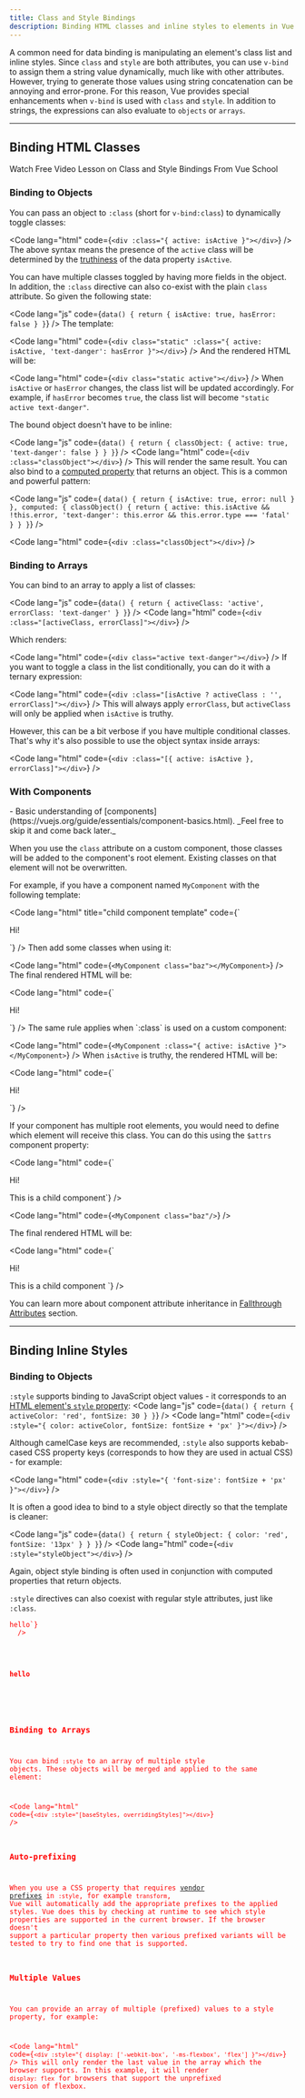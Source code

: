```yaml
---
title: Class and Style Bindings
description: Binding HTML classes and inline styles to elements in Vue.js
---
```


A common need for data binding is manipulating an element's class list and inline styles. 
Since `class` and `style` are both attributes, you can use `v-bind` to assign them a string value dynamically, much like with other attributes. 
However, trying to generate those values using string concatenation can be annoying and error-prone. 
For this reason, Vue provides special enhancements when `v-bind` is used with `class` and `style`. 
In addition to strings, the expressions can also evaluate to `objects` or `arrays`.

---

## Binding HTML Classes​
 <LinkButton
 href="https://vueschool.io/lessons/dynamic-css-classes-with-vue-3?friend=vuejs"
 variant="secondary"
 icon="seti:video"
 iconPlacement="start">
  Watch Free Video Lesson on Class and Style Bindings From Vue School
 </LinkButton>

### Binding to Objects​

You can pass an object to `:class` (short for `v-bind:class`) to dynamically toggle classes:

<Code 
  lang="html"
  code={`<div :class="{ active: isActive }"></div>`}
  />
The above syntax means the presence of the `active` class will be determined by the [truthiness](https://developer.mozilla.org/en-US/docs/Glossary/Truthy) of the data property `isActive`.

You can have multiple classes toggled by having more fields in the object. In addition, the `:class` directive can also co-exist with the plain `class` attribute. So given the following state:

<Code 
  lang="js"
  code={`data() {
  return {
    isActive: true,
    hasError: false
  }
}`}
  />
The template:

<Code 
  lang="html"
  code={`<div class="static"
  :class="{ active: isActive, 'text-danger': hasError }"></div>`}
  />
And the rendered HTML will be:

<Code 
  lang="html"
  code={`<div class="static active"></div>`}
  />
When `isActive` or `hasError` changes, the class list will be updated accordingly. 
For example, if `hasError` becomes `true`, the class list will become `"static active text-danger"`.

The bound object doesn't have to be inline:

<Code 
  lang="js"
  code={`data() {
  return {
    classObject: {
      active: true,
      'text-danger': false
    }
  }
}`}
  />
<Code 
  lang="html"
  code={`<div :class="classObject"></div>`}
  />
This will render the same result. 
You can also bind to a [computed property](/essentials/computed) that returns an object. This is a common and powerful pattern:

<Code 
    lang="js"
    code={
    `data() {
    return {
        isActive: true,
        error: null
    }
    },
    computed: {
    classObject() {
        return {
        active: this.isActive && !this.error,
        'text-danger': this.error && this.error.type === 'fatal'
        }
    }
    }`}
/>
   
<Code 
  lang="html"
  code={`<div :class="classObject"></div>`}
/>

### Binding to Arrays​

You can bind to an array to apply a list of classes:

<Code 
  lang="js"
  code={`data() {
  return {
    activeClass: 'active',
    errorClass: 'text-danger'
  }
}`}
  />
<Code 
  lang="html"
  code={`<div :class="[activeClass, errorClass]"></div>`}
  />

Which renders:

<Code 
  lang="html"
  code={`<div class="active text-danger"></div>`}
  />
If you want to toggle a class in the list conditionally, you can do it with a ternary expression:

<Code 
  lang="html"
  code={`<div :class="[isActive ? activeClass : '', errorClass]"></div>`}
  />
This will always apply `errorClass`, but `activeClass` will only be applied when `isActive` is truthy.

However, this can be a bit verbose if you have multiple conditional classes. 
That's why it's also possible to use the object syntax inside arrays:

<Code 
  lang="html"
  code={`<div :class="[{ active: isActive }, errorClass]"></div>`}
  />

### With Components​

<List title="Prerequisites" icon="open-book">
- Basic understanding of [components](https://vuejs.org/guide/essentials/component-basics.html). 
_Feel free to skip it and come back later._
</List>


When you use the `class` attribute on a custom component, those classes will be added to the component's root element. Existing classes on that element will not be overwritten.

For example, if you have a component named `MyComponent` with the following template:

<Code 
  lang="html"
  title="child component template"
  code={`
<p class="foo bar">Hi!</p>`}
  />
Then add some classes when using it:

<Code 
  lang="html"
  code={`<MyComponent class="baz"></MyComponent>`}
  />
The final rendered HTML will be:

<Code 
  lang="html"
  code={`
  <p class="foo bar baz boo">Hi!</p>
  `}
  />
The same rule applies when `:class` is used on a custom component:

<Code 
  lang="html"
  code={`<MyComponent :class="{ active: isActive }"></MyComponent>`}
  />
When `isActive` is truthy, the rendered HTML will be:

<Code 
  lang="html"
  code={`
  <p class="foo bar active">Hi!</p>
  `}
/>

If your component has multiple root elements, you would need to define which element will receive this class. You can do this using the `$attrs` component property:

<Code 
  lang="html"
  code={`
  <!-- MyComponent template using $attrs -->
<p :class="$attrs.class">Hi!</p>
<span>This is a child component</span>`}
/>

<Code 
  lang="html"
  code={`<MyComponent class="baz"/>`}
  />

The final rendered HTML will be:

<Code 
  lang="html"
  code={`
<p class="baz">Hi!</p>
<span>This is a child component</span>
  `}
  />

You can learn more about component attribute inheritance in [Fallthrough Attributes](/components/fallthrough) section.

---

## Binding Inline Styles​

### Binding to Objects​

`:style` supports binding to JavaScript object values - it corresponds to an [HTML element's `style` property](https://developer.mozilla.org/en-US/docs/Web/API/HTMLElement/style):
<Code 
  lang="js"
  code={`data() {
  return {
    activeColor: 'red',
    fontSize: 30
  }
}`}
/>
  <Code 
  lang="html"
  code={`<div :style="{ color: activeColor, fontSize: fontSize + 'px' }"></div>`}
  />

Although camelCase keys are recommended, `:style` also supports kebab-cased CSS property keys (corresponds to how they are used in actual CSS) - for example:

<Code 
  lang="html"
  code={`<div :style="{ 'font-size': fontSize + 'px' }"></div>`}
  />

It is often a good idea to bind to a style object directly so that the template is cleaner:

<Code 
  lang="js"
  code={`data() {
  return {
    styleObject: {
      color: 'red',
      fontSize: '13px'
    }
  }
}`}
  />
<Code 
  lang="html"
  code={`<div :style="styleObject"></div>`}
  />

Again, object style binding is often used in conjunction with computed properties that return objects.

`:style` directives can also coexist with regular style attributes, just like `:class`.

<Tabs>
 <TabItem label="Template">
  <Code 
  lang="html"
  code={`<h1 style="color: red" :style="'font-size: 1em'">hello</h1>`}
  />
 </TabItem>
 <TabItem label="Preview">
  <div class="preview"><h1 style="color: red; font-size: 1em;">hello</h1></div>
 </TabItem>
</Tabs>

### Binding to Arrays​

You can bind `:style` to an array of multiple style objects. These objects will be merged and applied to the same element:

<Code 
  lang="html"
  code={`<div :style="[baseStyles, overridingStyles]"></div>`}
  />

### Auto-prefixing​

When you use a CSS property that requires [vendor prefixes](https://developer.mozilla.org/en-US/docs/Glossary/Vendor_Prefix) in `:style`, for example `transform`, Vue will automatically add the appropriate prefixes to the applied styles.
Vue does this by checking at runtime to see which style properties are supported in the current browser. If the browser doesn't support a particular property then various prefixed variants will be tested to try to find one that is supported.

### Multiple Values​
You can provide an array of multiple (prefixed) values to a style property, for example:

<Code 
  lang="html"
  code={`<div :style="{ display: ['-webkit-box', '-ms-flexbox', 'flex'] }"></div>`}
  />
This will only render the last value in the array which the browser supports. In this example, it will render `display: flex` for browsers that support the unprefixed version of flexbox.

